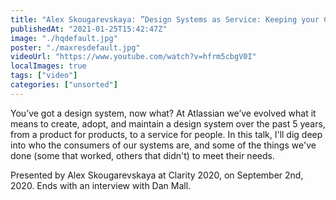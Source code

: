 ```yaml
---
title: "Alex Skougarevskaya: ”Design Systems as Service: Keeping your Customers Happy” — Clarity 2020"
publishedAt: "2021-01-25T15:42:47Z"
image: "./hqdefault.jpg"
poster: "./maxresdefault.jpg"
videoUrl: "https://www.youtube.com/watch?v=hfrm5cbgV0I"
localImages: true
tags: ["video"]
categories: ["unsorted"]
---
```


You’ve got a design system, now what? At Atlassian we’ve evolved what it means to create, adopt, and maintain a design system over the past 5 years, from a product for products, to a service for people. In this talk, I'll dig deep into who the consumers of our systems are, and some of the things we've done (some that worked, others that didn't) to meet their needs.

Presented by Alex Skougarevskaya at Clarity 2020, on September 2nd, 2020. Ends with an interview with Dan Mall.
